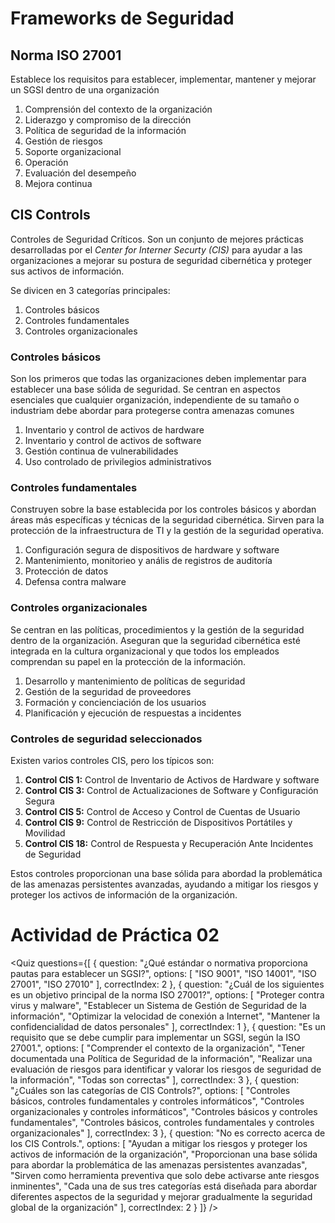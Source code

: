 
# Frameworks de Seguridad 

## Norma ISO 27001
Establece los requisitos para establecer, implementar, mantener y mejorar un SGSI dentro de una organización

1. Comprensión del contexto de la organización
2. Liderazgo y compromiso de la dirección
3. Política de seguridad de la información
4. Gestión de riesgos
5. Soporte organizacional
6. Operación
7. Evaluación del desempeño
8. Mejora continua

## CIS Controls
Controles de Seguridad Críticos. Son un conjunto de mejores prácticas desarrolladas por el *Center for Interner Securty (CIS)* para ayudar a las organizaciones a mejorar su postura de seguridad cibernética y proteger sus activos de información.

Se divicen en 3 categorías principales:

1. Controles básicos
2. Controles fundamentales
3. Controles organizacionales

### Controles básicos
Son los primeros que todas las organizaciones deben implementar para establecer una base sólida de seguridad. Se centran en aspectos esenciales que cualquier organización, independiente de su tamaño o industriam debe abordar para protegerse contra amenazas comunes

1. Inventario y control de activos de hardware
2. Inventario y control de activos de software
3. Gestión continua de vulnerabilidades
4. Uso controlado de privilegios administrativos

### Controles fundamentales
Construyen sobre la base establecida por los controles básicos y abordan áreas más específicas y técnicas de la seguridad cibernética. Sirven para la protección de la infraestructura de TI y la gestión de la seguridad operativa.

1. Configuración segura de dispositivos de hardware y software
2. Mantenimiento, monitorieo y anális de registros de auditoría
3. Protección de datos
4. Defensa contra malware

### Controles organizacionales
Se centran en las políticas, procedimientos y la gestión de la seguridad dentro de la organización. Aseguran que la seguridad cibernética esté integrada en la cultura organizacional y que todos los empleados comprendan su papel en la protección de la información.

1. Desarrollo y mantenimiento de políticas de seguridad
2. Gestión de la seguridad de proveedores
3. Formación y concienciación de los usuarios
4. Planificación y ejecución de respuestas a incidentes

### Controles de seguridad seleccionados
Existen varios controles CIS, pero los típicos son:

1. **Control CIS 1:** Control de Inventario de Activos de Hardware y software
2. **Control CIS 3:** Control de Actualizaciones de Software y Configuración Segura
3. **Control CIS 5:** Control de Acceso y Control de Cuentas de Usuario
4. **Control CIS 9:** Control de Restricción de Dispositivos Portátiles y Movilidad
5. **Control CIS 18:** Control de Respuesta y Recuperación Ante Incidentes de Seguridad

Estos controles proporcionan una base sólida para abordad la problemática de las amenazas persistentes avanzadas, ayudando a mitigar los riesgos y proteger los activos de información de la organización.

# Actividad de Práctica 02

<Quiz questions={[
  {
    question: "¿Qué estándar o normativa proporciona pautas para establecer un SGSI?",
    options: [
      "ISO 9001",
      "ISO 14001",
      "ISO 27001",
      "ISO 27010"
    ],
    correctIndex: 2
  },
  {
    question: "¿Cuál de los siguientes es un objetivo principal de la norma ISO 27001?",
    options: [
      "Proteger contra virus y malware",
      "Establecer un Sistema de Gestión de Seguridad de la información",
      "Optimizar la velocidad de conexión a Internet",
      "Mantener la confidencialidad de datos personales"
    ],
    correctIndex: 1
  },
  {
    question: "Es un requisito que se debe cumplir para implementar un SGSI, según la ISO 27001.",
    options: [
      "Comprender el contexto de la organización",
      "Tener documentada una Política de Seguridad de la información",
      "Realizar una evaluación de riesgos para identificar y valorar los riesgos de seguridad de la información",
      "Todas son correctas"
    ],
    correctIndex: 3
  },
  {
    question: "¿Cuáles son las categorías de CIS Controls?",
    options: [
      "Controles básicos, controles fundamentales y controles informáticos",
      "Controles organizacionales y controles informáticos",
      "Controles básicos y controles fundamentales",
      "Controles básicos, controles fundamentales y controles organizacionales"
    ],
    correctIndex: 3
  },
  {
    question: "No es correcto acerca de los CIS Controls.",
    options: [
      "Ayudan a mitigar los riesgos y proteger los activos de información de la organización",
      "Proporcionan una base sólida para abordar la problemática de las amenazas persistentes avanzadas",
      "Sirven como herramienta preventiva que solo debe activarse ante riesgos inminentes",
      "Cada una de sus tres categorías está diseñada para abordar diferentes aspectos de la seguridad y mejorar gradualmente la seguridad global de la organización"
    ],
    correctIndex: 2
  }
]} />